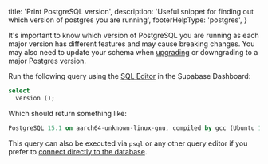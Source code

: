 
  title: 'Print PostgreSQL version',
  description: 'Useful snippet for finding out which version of postgres you are running',
  footerHelpType: 'postgres',
}

It's important to know which version of PostgreSQL you are running as each major version has different features and may cause breaking changes. You may also need to update your schema when [upgrading](https://www.postgresql.org/docs/current/pgupgrade.html) or downgrading to a major Postgres version.

Run the following query using the [SQL Editor](https://app.supabase.com/project/_/sql) in the Supabase Dashboard:

```sql
select
  version ();
```

Which should return something like:

```sql
PostgreSQL 15.1 on aarch64-unknown-linux-gnu, compiled by gcc (Ubuntu 10.3.0-1ubuntu1~20.04) 10.3.0, 64-bit
```

This query can also be executed via `psql` or any other query editor if you prefer to [connect directly to the database](/docs/guides/database/connecting-to-postgres#direct-connections).



